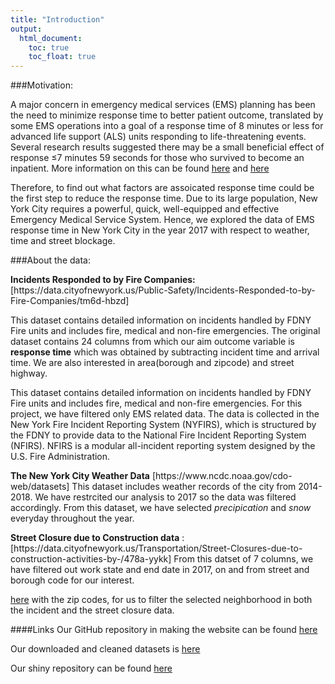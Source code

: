 ```yaml
---
title: "Introduction"
output:
  html_document:
    toc: true
    toc_float: true
---
```

###Motivation:

A major concern in emergency medical services (EMS) planning has been the need to minimize response time to better patient outcome, translated by some EMS operations into a goal of a response time of 8 minutes or less for advanced life support (ALS) units responding to life-threatening events. Several research results suggested there may be a small beneficial effect of response ≤7 minutes 59 seconds for those who survived to become an inpatient. More information on this can be found [here](https://www.ncbi.nlm.nih.gov/pubmed/11927452) and [here](https://www.ncbi.nlm.nih.gov/pubmed/22026820)

Therefore, to find out what factors are assoicated response time could be the first step to reduce the response time. Due to its large population, New York City requires a powerful, quick, well-equipped and effective Emergency Medical Service System. Hence, we explored the data of EMS response time in New York City in the year 2017 with respect to weather, time and street blockage.


###About the data:

__Incidents Responded to by Fire Companies:__
[https://data.cityofnewyork.us/Public-Safety/Incidents-Responded-to-by-Fire-Companies/tm6d-hbzd] 

This dataset contains detailed information on incidents handled by FDNY Fire units and includes fire, medical and non-fire emergencies. The original dataset contains 24 columns from which our aim outcome variable is __response time__ which was obtained by subtracting incident time and arrival time. We are also interested in area(borough and zipcode) and street highway.

This dataset contains detailed information on incidents handled by FDNY Fire units and includes fire, medical and non-fire emergencies. For this project, we have filtered only EMS related data. The data is collected in the New York Fire Incident Reporting System (NYFIRS), which is structured by the FDNY to provide data to the National Fire Incident Reporting System (NFIRS). NFIRS is a modular all-incident reporting system designed by the U.S. Fire Administration. 


__The New York City Weather Data__ [https://www.ncdc.noaa.gov/cdo-web/datasets] 
This dataset includes weather records of the city from 2014- 2018. We have restrcited our analysis to 2017 so the data was filtered accordingly. From this dataset, we have selected _precipication_ and _snow_ everyday throughout the year.


__Street Closure due to Construction data__ :
[https://data.cityofnewyork.us/Transportation/Street-Closures-due-to-construction-activities-by-/478a-yykk]
From this datset of 7 columns, we have filtered out work state and end date in 2017, on and from street and borough code for our interest.

 [here](https://www.health.ny.gov/statistics/cancer/registry/appendix/neighborhoods.htm?fbclid=IwAR3N4VlKC1OehRZyEuDYPEAE7AFAEXXIRC11seIBKxA-0fd3g4hL0QvnV20) with the zip codes, for us to filter the selected neighborhood in both the incident and the street closure data. 




####Links 
Our GitHub repository in making the website can be found [here](https://github.com/abhishekajay1718/p8105_final_project_site)

Our downloaded and cleaned datasets is [here](https://drive.google.com/drive/folders/1DwGsoY1scfraw-F_lV9G2h-G1GNp-7Qt?fbclid=IwAR24Igc9Pm4NqLWv1PPV39vIHxenhCB5SoYsL0LcdKAgm4TAjIe_W5fZs_M)

Our shiny repository can be found [here](https://github.com/apoorvasrinivasan26/p8105_shiny)

